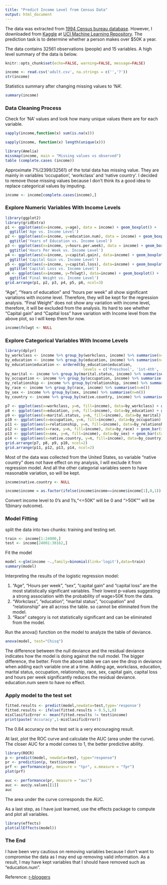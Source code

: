 ---
title: "Predict Income Level from Census Data"
output: html_document
---

The data was extracted from  [1994 Census bureau database](https://www.census.gov/en.html). However, I downloaded from [Kaggle](https://www.kaggle.com/datasets) at [UCI Machine Learning Repository](https://archive.ics.uci.edu/ml/datasets.html). The prediction task is to determine whether a person makes over $50K a year.

The data contains 32561 observations (people) and 15 variables. A high level summary of the data is below.

```{r global_options, include=FALSE}
knitr::opts_chunk$set(echo=FALSE, warning=FALSE, message=FALSE)
```

```{r}
income <- read.csv('adult.csv', na.strings = c('','?'))
str(income)
```

Statistics summary after changing missing values to 'NA'.

```{r}
summary(income)
```

### Data Cleaning Process

Check for 'NA' values and look how many unique values there are for each variable.

```{r}
sapply(income,function(x) sum(is.na(x)))
```

```{r}
sapply(income, function(x) length(unique(x)))
```

```{r}
library(Amelia)
missmap(income, main = "Missing values vs observed")
table (complete.cases (income))
```

Approximate 7%(2399/32561) of the total data has missing value. They are mainly in variables 'occupation', 'workclass' and 'native country'. I decided to remove those missing values because I don't think its a good idea to replace categorical values by imputing. 

```{r}
income <- income[complete.cases(income),]
```

### Explore Numeric Variables With Income Levels

```{r}
library(ggplot2)
library(gridExtra)
p1 <- ggplot(aes(x=income, y=age), data = income) + geom_boxplot() + 
  ggtitle('Age vs. Income Level')
p2 <- ggplot(aes(x=income, y=education.num), data = income) + geom_boxplot() +
  ggtitle('Years of Education vs. Income Level')
p3 <- ggplot(aes(x=income, y=hours.per.week), data = income) + geom_boxplot() + 
  ggtitle('Hours Per Week vs. Income Level')
p4 <- ggplot(aes(x=income, y=capital.gain), data=income) + geom_boxplot() + 
  ggtitle('Capital Gain vs. Income Level')
p5 <- ggplot(aes(x=income, y=capital.loss), data=income) + geom_boxplot() +
  ggtitle('Capital Loss vs. Income Level')
p6 <- ggplot(aes(x=income, y=fnlwgt), data=income) + geom_boxplot() +
  ggtitle('Final Weight vs. Income Level')
grid.arrange(p1, p2, p3, p4, p5, p6, ncol=3)
```

"Age", "Years of education" and "hours per week" all show significant variations with income level. Therefore, they will be kept for the regression analysis. "Final Weight" does not show any variation with income level, therefore, it will be excluded from the analysis. Its hard to see whether "Capital gain" and "Capital loss" have variation with Income level from the above plot, so I will keep them for now. 

```{r}
income$fnlwgt <- NULL
```

### Explore Categorical Variables With Income Levels

```{r}
library(dplyr)
by_workclass <- income %>% group_by(workclass, income) %>% summarise(n=n())
by_education <- income %>% group_by(education, income) %>% summarise(n=n())
by_education$education <- ordered(by_education$education, 
                                   levels = c('Preschool', '1st-4th', '5th-6th', '7th-8th', '9th', '10th', '11th', '12th', 'HS-grad', 'Prof-school', 'Assoc-acdm', 'Assoc-voc', 'Some-college', 'Bachelors', 'Masters', 'Doctorate'))
by_marital <- income %>% group_by(marital.status, income) %>% summarise(n=n())
by_occupation <- income %>% group_by(occupation, income) %>% summarise(n=n())
by_relationship <- income %>% group_by(relationship, income) %>% summarise(n=n())
by_race <- income %>% group_by(race, income) %>% summarise(n=n())
by_sex <- income %>% group_by(sex, income) %>% summarise(n=n())
by_country <- income %>% group_by(native.country, income) %>% summarise(n=n())

p7 <- ggplot(aes(x=workclass, y=n, fill=income), data=by_workclass) + geom_bar(stat = 'identity', position = position_dodge()) + ggtitle('Workclass with Income Level') + theme(axis.text.x = element_text(angle = 45, hjust = 1))
p8 <- ggplot(aes(x=education, y=n, fill=income), data=by_education) + geom_bar(stat = 'identity', position = position_dodge()) + ggtitle('Education vs. Income Level') + coord_flip()
p9 <- ggplot(aes(x=marital.status, y=n, fill=income), data=by_marital) + geom_bar(stat = 'identity', position=position_dodge()) + ggtitle('Marital Status vs. Income Level') + theme(axis.text.x = element_text(angle = 45, hjust = 1))
p10 <- ggplot(aes(x=occupation, y=n, fill=income), data=by_occupation) + geom_bar(stat = 'identity', position=position_dodge()) + ggtitle('Occupation vs. Income Level') + coord_flip()
p11 <- ggplot(aes(x=relationship, y=n, fill=income), data=by_relationship) + geom_bar(stat = 'identity', position=position_dodge()) + ggtitle('Relationship vs. Income Level') + coord_flip()
p12 <- ggplot(aes(x=race, y=n, fill=income), data=by_race) + geom_bar(stat = 'identity', position = position_dodge()) + ggtitle('Race vs. Income Level') + coord_flip()
p13 <- ggplot(aes(x=sex, y=n, fill=income), data=by_sex) + geom_bar(stat = 'identity', position = position_dodge()) + ggtitle('Sex vs. Income Level')
p14 <- ggplot(aes(x=native.country, y=n, fill=income), data=by_country) + geom_bar(stat = 'identity', position = position_dodge()) + ggtitle('Native Country vs. Income Level') + coord_flip()
grid.arrange(p7, p8, p9, p10, ncol=2)
grid.arrange(p11, p12, p13, p14, ncol=2)
```

Most of the data was collected from the United States, so variable "native country" does not have effect on my analysis, I will exclude it from regression model. And all the other categorial variables seem to have reasonable variation, so will be kept. 

```{r}
income$native.country <- NULL
```

```{r}
income$income = as.factor(ifelse(income$income==income$income[1],0,1))
```

Convert income level to 0's and 1's,"<=50K" will be 0 and ">50K"" will be 1(binary outcome).

### Model Fitting

split the data into two chunks: training and testing set.

```{r}
train <- income[1:24000,]
test <- income[24001:30162,]
```

Fit the model

```{r}
model <-glm(income ~.,family=binomial(link='logit'),data=train)
summary(model)
```

Interpreting the results of the logistic regression model:

1. "Age", "Hours per week", "sex", "capital gain" and "capital loss" are the most statistically significant variables. Their lowest p-values suggesting a strong association with the probability of wage>50K from the data.
2. "Workclass", "education", "marital status", "occupation" and "relationship" are all across the table. so cannot be eliminated from the model. 
3. "Race" category is not statistically significant and can be eliminated from the model. 

Run the anova() function on the model to analyze the table of deviance.

```{r}
anova(model, test="Chisq")
```

The difference between the null deviance and the residual deviance indicates how the model is doing against the null model. The bigger difference, the better. From the above table we can see the drop in deviance when adding each variable one at a time. Adding age, workclass, education, marital status, occupation, relationship, race, sex, capital gain, capital loss and hours per week significantly reduces the residual deviance. education.num seem to have no effect. 

### Apply model to the test set

```{r}
fitted.results <- predict(model,newdata=test,type='response')
fitted.results <- ifelse(fitted.results > 0.5,1,0)
misClasificError <- mean(fitted.results != test$income)
print(paste('Accuracy',1-misClasificError))
```

The 0.84 accuracy on the test set is a very encouraging result. 

At last, plot the ROC curve and calculate the AUC (area under the curve). The closer AUC for a model comes to 1, the better predictive ability.

```{r}
library(ROCR)
p <- predict(model, newdata=test, type="response")
pr <- prediction(p, test$income)
prf <- performance(pr, measure = "tpr", x.measure = "fpr")
plot(prf)

auc <- performance(pr, measure = "auc")
auc <- auc@y.values[[1]]
auc
```

The area under the curve corresponds the AUC.

As a last step, as I have just learned, use the effects package to compute and plot all variables. 

```{r}
library(effects)
plot(allEffects(model))
```

### The End

I have been very cautious on removing variables because I don't want to compromise the data as I may end up removing valid information. As a result, I may have kept variables that I should have removed such as "education.num". 

Reference:
[r-bloggers](https://www.r-bloggers.com/how-to-perform-a-logistic-regression-in-r/)
